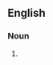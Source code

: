 ==English==

===Noun===
{{head|en|noun form|head=[[slayer]] [[rule]]s}}

# {{plural of|slayer rule|lang=en}}